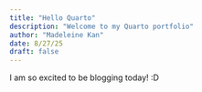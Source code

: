 ```yaml
---
title: "Hello Quarto"
description: "Welcome to my Quarto portfolio"
author: "Madeleine Kan"
date: 8/27/25
draft: false
---
```


I am so excited to be blogging today! :D
